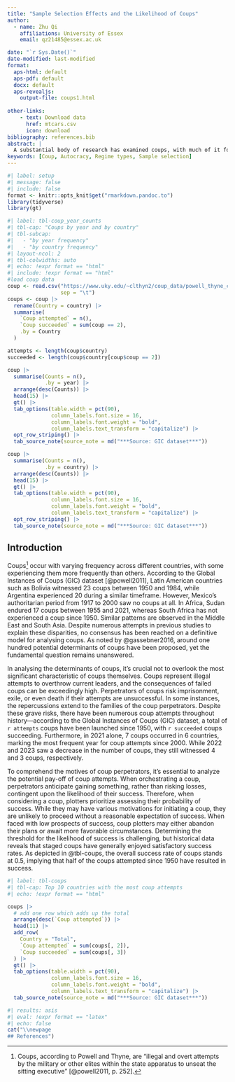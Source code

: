 ```yaml
---
title: "Sample Selection Effects and the Likelihood of Coups"
author:
  - name: Zhu Qi
    affiliations: University of Essex
    email: qz21485@essex.ac.uk

date: "`r Sys.Date()`"
date-modified: last-modified
format:
  aps-html: default
  aps-pdf: default
  docx: default
  aps-revealjs:
    output-file: coups1.html
  
other-links:
    - text: Download data
      href: mtcars.csv
      icon: download
bibliography: references.bib
abstract: |
  A substantial body of research has examined coups, with much of it focusing on the factors that lead to coup attempts. However, consensus remains elusive regarding why coups are more prevalent in certain countries while less so in others. Previous scholarship exploring the determinants of coup attempts has often overlooked the crucial aspect of coup success. Given the severe consequences of a failed coup, coup plotters are unlikely to proceed unless they perceive a high chance of success. Thus, the expected outcome of a coup—whether successful or unsuccessful—is not merely incidental but serves as a pivotal determinant of coup attempts. The decision to stage a coup is a self-selected variable contingent upon the anticipated success rate of coups. This study employs a sample selection model (specifically, a two-stage probit model) to elucidate why coups are more common in some autocratic countries but rare in others. I contend that coup attempts are largely shaped by the likelihood of coup success, which, in turn, hinges on the power dynamics between coup perpetrators and incumbents. These power dynamics are influenced by the regime type and their distinct responses to internal and external shocks.
keywords: [Coup, Autocracy, Regime types, Sample selection]
---
```


```r
#| label: setup
#| message: false
#| include: false
format <- knitr::opts_knit$get("rmarkdown.pandoc.to")
library(tidyverse)
library(gt)
```
```r
#| label: tbl-coup_year_counts
#| tbl-cap: "Coups by year and by country"
#| tbl-subcap:
#|   - "by year frequency"
#|   - "by country frequency"
#| layout-ncol: 2
#| tbl-colwidths: auto
#| echo: !expr format == "html"
#| include: !expr format == "html"
#load coup data
coup <- read.csv("https://www.uky.edu/~clthyn2/coup_data/powell_thyne_coups_final.txt",
                 sep = "\t")
coups <- coup |>
  rename(Country = country) |>
  summarise(
    `Coup attempted` = n(),
    `Coup succeeded` = sum(coup == 2),
    .by = Country
  )

attempts <- length(coup$country)
succeeded <- length(coup$country[coup$coup == 2])

coup |> 
  summarise(Counts = n(),
            .by = year) |> 
  arrange(desc(Counts)) |> 
  head(15) |>
  gt() |> 
  tab_options(table.width = pct(90),
              column_labels.font.size = 16,
              column_labels.font.weight = "bold",
              column_labels.text_transform = "capitalize") |>
  opt_row_striping() |>
  tab_source_note(source_note = md("***Source: GIC dataset***"))

coup |> 
  summarise(Counts = n(),
            .by = country) |> 
  arrange(desc(Counts)) |> 
  head(15) |>
  gt() |> 
  tab_options(table.width = pct(90),
              column_labels.font.size = 16,
              column_labels.font.weight = "bold",
              column_labels.text_transform = "capitalize") |>
  opt_row_striping() |>
  tab_source_note(source_note = md("***Source: GIC dataset***"))
```


## Introduction

Coups[^1] occur with varying frequency across different countries, with some experiencing them more frequently than others.
According to the Global Instances of Coups (GIC) dataset [@powell2011], Latin American countries such as Bolivia witnessed 23 coups between 1950 and 1984, while Argentina experienced 20 during a similar timeframe.
However, Mexico's authoritarian period from 1917 to 2000 saw no coups at all.
In Africa, Sudan endured 17 coups between 1955 and 2021, whereas South Africa has not experienced a coup since 1950.
Similar patterns are observed in the Middle East and South Asia.
Despite numerous attempts in previous studies to explain these disparities, no consensus has been reached on a definitive model for analysing coups.
As noted by @gassebner2016, around one hundred potential determinants of coups have been proposed, yet the fundamental question remains unanswered.

[^1]: Coups, according to Powell and Thyne, are "illegal and overt attempts by the military or other elites within the state apparatus to unseat the sitting executive" [@powell2011, p. 252].

In analysing the determinants of coups, it's crucial not to overlook the most significant characteristic of coups themselves.
Coups represent illegal attempts to overthrow current leaders, and the consequences of failed coups can be exceedingly high.
Perpetrators of coups risk imprisonment, exile, or even death if their attempts are unsuccessful.
In some instances, the repercussions extend to the families of the coup perpetrators. Despite these grave risks, there have been numerous coup attempts throughout history—according to the Global Instances of Coups (GIC) dataset, a total of `r attempts` coups have been launched since 1950, with `r succeeded` coups succeeding. Furthermore, in 2021 alone, 7 coups occurred in 6 countries, marking the most frequent year for coup attempts since 2000. While 2022 and 2023 saw a decrease in the number of coups, they still witnessed 4 and 3 coups, respectively.

To comprehend the motives of coup perpetrators, it's essential to analyze the potential pay-off of coup attempts.
When orchestrating a coup, perpetrators anticipate gaining something, rather than risking losses, contingent upon the likelihood of their success.
Therefore, when considering a coup, plotters prioritize assessing their probability of success.
While they may have various motivations for initiating a coup, they are unlikely to proceed without a reasonable expectation of success.
When faced with low prospects of success, coup plotters may either abandon their plans or await more favorable circumstances.
Determining the threshold for the likelihood of success is challenging, but historical data reveals that staged coups have generally enjoyed satisfactory success rates. As depicted in @tbl-coups, the overall success rate of coups stands at 0.5, implying that half of the coups attempted since 1950 have resulted in success.

```r
#| label: tbl-coups
#| tbl-cap: Top 10 countries with the most coup attempts
#| echo: !expr format == "html"

coups |>
  # add one row which adds up the total
  arrange(desc(`Coup attempted`)) |>
  head(11) |>
  add_row(
    Country = "Total",
    `Coup attempted` = sum(coups[, 2]),
    `Coup succeeded` = sum(coups[, 3])
  ) |>
  gt() |>
  tab_options(table.width = pct(90),
              column_labels.font.size = 16,
              column_labels.font.weight = "bold",
              column_labels.text_transform = "capitalize") |>
  tab_source_note(source_note = md("***Source: GIC dataset***")) 
```


```r
#| results: asis
#| eval: !expr format == "latex"
#| echo: false
cat("\\newpage
## References")
```
